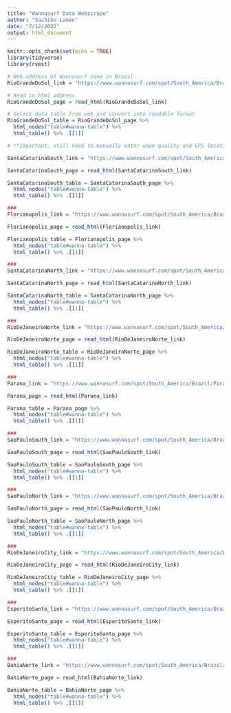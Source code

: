 ```yaml
---
title: "Wannasurf Data Webscrape"
author: "Sachiko Lamen"
date: "7/12/2022"
output: html_document
---
```


```r
knitr::opts_chunk$set(echo = TRUE)
library(tidyverse)
library(rvest)
```

```r
# Web address of Wannasurf zone in Brazil
RioGrandeDoSol_link = "https://www.wannasurf.com/spot/South_America/Brazil/Rio_Grande_do_Sul/index.html"

# Read in html address
RioGrandeDoSol_page = read_html(RioGrandeDoSol_link) 

# Select data table from web and convert into readable format
RioGrandeDoSol_table = RioGrandeDoSol_page %>%
  html_nodes("table#wanna-table") %>%
  html_table() %>% .[[1]]

# **Important, still need to manually enter wave quality and GPS location
```

```r
SantaCatarinaSouth_link = "https://www.wannasurf.com/spot/South_America/Brazil/Santa_Catarina/index.html"

SantaCatarinaSouth_page = read_html(SantaCatarinaSouth_link) 

SantaCatarinaSouth_table = SantaCatarinaSouth_page %>%
  html_nodes("table#wanna-table") %>%
  html_table() %>% .[[1]]

###
Florianopolis_link = "https://www.wannasurf.com/spot/South_America/Brazil/Florianopolis/index.html"

Florianopolis_page = read_html(Florianopolis_link) 

Florianopolis_table = Florianopolis_page %>%
  html_nodes("table#wanna-table") %>%
  html_table() %>% .[[1]]

###
SantaCatarinaNorth_link = "https://www.wannasurf.com/spot/South_America/Brazil/Santa_Catarina_North/index.html"

SantaCatarinaNorth_page = read_html(SantaCatarinaNorth_link) 

SantaCatarinaNorth_table = SantaCatarinaNorth_page %>%
  html_nodes("table#wanna-table") %>%
  html_table() %>% .[[1]]

###
RioDeJaneiroNorte_link = "https://www.wannasurf.com/spot/South_America/Brazil/Rio_de_Janeiro_Norte/index.html"

RioDeJaneiroNorte_page = read_html(RioDeJaneiroNorte_link) 

RioDeJaneiroNorte_table = RioDeJaneiroNorte_page %>%
  html_nodes("table#wanna-table") %>%
  html_table() %>% .[[1]]

###
Parana_link = "https://www.wannasurf.com/spot/South_America/Brazil/Parana/index.html"

Parana_page = read_html(Parana_link) 

Parana_table = Parana_page %>%
  html_nodes("table#wanna-table") %>%
  html_table() %>% .[[1]]

###
SaoPauloSouth_link = "https://www.wannasurf.com/spot/South_America/Brazil/Sao_Paulo_South_Coast/index.html"

SaoPauloSouth_page = read_html(SaoPauloSouth_link) 

SaoPauloSouth_table = SaoPauloSouth_page %>%
  html_nodes("table#wanna-table") %>%
  html_table() %>% .[[1]]

###
SaoPauloNorth_link = "https://www.wannasurf.com/spot/South_America/Brazil/Sao_Paulo_North_Coast/index.html"

SaoPauloNorth_page = read_html(SaoPauloNorth_link) 

SaoPauloNorth_table = SaoPauloNorth_page %>%
  html_nodes("table#wanna-table") %>%
  html_table() %>% .[[1]]

###
RioDeJaneiroCity_link = "https://www.wannasurf.com/spot/South_America/Brazil/Rio_de_Janeiro_City/index.html"

RioDeJaneiroCity_page = read_html(RioDeJaneiroCity_link) 

RioDeJaneiroCity_table = RioDeJaneiroCity_page %>%
  html_nodes("table#wanna-table") %>%
  html_table() %>% .[[1]]

###
EsperitoSanto_link = "https://www.wannasurf.com/spot/South_America/Brazil/Espirito_Santo/index.html"

EsperitoSanto_page = read_html(EsperitoSanto_link) 

EsperitoSanto_table = EsperitoSanto_page %>%
  html_nodes("table#wanna-table") %>%
  html_table() %>% .[[1]]

###
BahiaNorte_link = "https://www.wannasurf.com/spot/South_America/Brazil/Bahia_North_Coast/index.html"

BahiaNorte_page = read_html(BahiaNorte_link) 

BahiaNorte_table = BahiaNorte_page %>%
  html_nodes("table#wanna-table") %>%
  html_table() %>% .[[1]]
```

